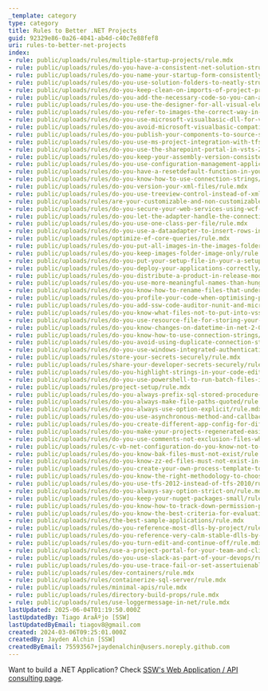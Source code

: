 ```yaml
---
_template: category
type: category
title: Rules to Better .NET Projects
guid: 92329e86-0a26-4041-ab4d-c40c7e88fef8
uri: rules-to-better-net-projects
index:
- rule: public/uploads/rules/multiple-startup-projects/rule.mdx
- rule: public/uploads/rules/do-you-have-a-consistent-net-solution-structure/rule.mdx
- rule: public/uploads/rules/do-you-name-your-startup-form-consistently/rule.mdx
- rule: public/uploads/rules/do-you-use-solution-folders-to-neatly-structure-your-solution/rule.mdx
- rule: public/uploads/rules/do-you-keep-clean-on-imports-of-project-property/rule.mdx
- rule: public/uploads/rules/do-you-add-the-necessary-code-so-you-can-always-sync-the-web-config-file/rule.mdx
- rule: public/uploads/rules/do-you-use-the-designer-for-all-visual-elements/rule.mdx
- rule: public/uploads/rules/do-you-refer-to-images-the-correct-way-in-asp-net/rule.mdx
- rule: public/uploads/rules/do-you-use-microsoft-visualbasic-dll-for-visual-basic-net-projects/rule.mdx
- rule: public/uploads/rules/do-you-avoid-microsoft-visualbasic-compatibility-dll-for-visual-basic-net-projects/rule.mdx
- rule: public/uploads/rules/do-you-publish-your-components-to-source-safe/rule.mdx
- rule: public/uploads/rules/do-you-use-ms-project-integration-with-tfs-2012/rule.mdx
- rule: public/uploads/rules/do-you-use-the-sharepoint-portal-in-vsts-2012/rule.mdx
- rule: public/uploads/rules/do-you-keep-your-assembly-version-consistent/rule.mdx
- rule: public/uploads/rules/do-you-use-configuration-management-application-block/rule.mdx
- rule: public/uploads/rules/do-you-have-a-resetdefault-function-in-your-configuration-management-application-block/rule.mdx
- rule: public/uploads/rules/do-you-know-how-to-use-connection-strings/rule.mdx
- rule: public/uploads/rules/do-you-version-your-xml-files/rule.mdx
- rule: public/uploads/rules/do-you-use-treeview-control-instead-of-xml-control/rule.mdx
- rule: public/uploads/rules/are-your-customizable-and-non-customizable-settings-in-different-files/rule.mdx
- rule: public/uploads/rules/do-you-secure-your-web-services-using-wcf-over-wse3-and-ssl/rule.mdx
- rule: public/uploads/rules/do-you-let-the-adapter-handle-the-connection-for-you/rule.mdx
- rule: public/uploads/rules/do-you-use-one-class-per-file/rule.mdx
- rule: public/uploads/rules/do-you-use-a-dataadapter-to-insert-rows-into-your-database/rule.mdx
- rule: public/uploads/rules/optimize-ef-core-queries/rule.mdx
- rule: public/uploads/rules/do-you-put-all-images-in-the-images-folder/rule.mdx
- rule: public/uploads/rules/do-you-keep-images-folder-image-only/rule.mdx
- rule: public/uploads/rules/do-you-put-your-setup-file-in-your-a-setup-folder/rule.mdx
- rule: public/uploads/rules/do-you-deploy-your-applications-correctly/rule.mdx
- rule: public/uploads/rules/do-you-distribute-a-product-in-release-mode/rule.mdx
- rule: public/uploads/rules/do-you-use-more-meaningful-names-than-hungarian-short-form/rule.mdx
- rule: public/uploads/rules/do-you-know-how-to-rename-files-that-under-sourcesafe-control/rule.mdx
- rule: public/uploads/rules/do-you-profile-your-code-when-optimising-performance/rule.mdx
- rule: public/uploads/rules/do-you-add-ssw-code-auditor-nunit-and-microsoft-fxcop-project-files-to-your-solution/rule.mdx
- rule: public/uploads/rules/do-you-know-what-files-not-to-put-into-vss/rule.mdx
- rule: public/uploads/rules/do-you-use-resource-file-for-storing-your-static-script/rule.mdx
- rule: public/uploads/rules/do-you-know-changes-on-datetime-in-net-2-0-and-net-1-1-1-0/rule.mdx
- rule: public/uploads/rules/do-you-know-how-to-use-connection-strings/rule.mdx
- rule: public/uploads/rules/do-you-avoid-using-duplicate-connection-string-in-web-config/rule.mdx
- rule: public/uploads/rules/do-you-use-windows-integrated-authentication-connection-string-in-web-config/rule.mdx
- rule: public/uploads/rules/store-your-secrets-securely/rule.mdx
- rule: public/uploads/rules/share-your-developer-secrets-securely/rule.mdx
- rule: public/uploads/rules/do-you-highlight-strings-in-your-code-editor/rule.mdx
- rule: public/uploads/rules/do-you-use-powershell-to-run-batch-files-in-visual-studio/rule.mdx
- rule: public/uploads/rules/project-setup/rule.mdx
- rule: public/uploads/rules/do-you-always-prefix-sql-stored-procedure-names-with-the-owner-in-ado-net-code/rule.mdx
- rule: public/uploads/rules/do-you-always-make-file-paths-quoted/rule.mdx
- rule: public/uploads/rules/do-you-always-use-option-explicit/rule.mdx
- rule: public/uploads/rules/do-you-use-asynchronous-method-and-callback-when-invoke-web-method/rule.mdx
- rule: public/uploads/rules/do-you-create-different-app-config-for-different-environment/rule.mdx
- rule: public/uploads/rules/do-you-make-your-projects-regenerated-easily/rule.mdx
- rule: public/uploads/rules/do-you-use-comments-not-exclusion-files-when-you-ignore-a-code-analysis-rule/rule.mdx
- rule: public/uploads/rules/c-vb-net-configuration-do-you-know-not-to-use-debug-compilation-in-production-applications/rule.mdx
- rule: public/uploads/rules/do-you-know-bak-files-must-not-exist/rule.mdx
- rule: public/uploads/rules/do-you-know-zz-ed-files-must-not-exist-in-source-control/rule.mdx
- rule: public/uploads/rules/do-you-create-your-own-process-template-to-fit-into-your-environment/rule.mdx
- rule: public/uploads/rules/do-you-know-the-right-methodology-to-choose-new-project-in-vs-2012/rule.mdx
- rule: public/uploads/rules/do-you-use-tfs-2012-instead-of-tfs-2010/rule.mdx
- rule: public/uploads/rules/do-you-always-say-option-strict-on/rule.mdx
- rule: public/uploads/rules/do-you-keep-your-nuget-packages-small/rule.mdx
- rule: public/uploads/rules/do-you-know-how-to-track-down-permission-problems/rule.mdx
- rule: public/uploads/rules/do-you-know-the-best-criteria-for-evaluating-3rd-party-software/rule.mdx
- rule: public/uploads/rules/the-best-sample-applications/rule.mdx
- rule: public/uploads/rules/do-you-reference-most-dlls-by-project/rule.mdx
- rule: public/uploads/rules/do-you-reference-very-calm-stable-dlls-by-assembly/rule.mdx
- rule: public/uploads/rules/do-you-turn-edit-and-continue-off/rule.mdx
- rule: public/uploads/rules/use-a-project-portal-for-your-team-and-client/rule.mdx
- rule: public/uploads/rules/do-you-use-slack-as-part-of-your-devops/rule.mdx
- rule: public/uploads/rules/do-you-use-trace-fail-or-set-assertuienabled-true-in-your-web-config/rule.mdx
- rule: public/uploads/rules/dev-containers/rule.mdx
- rule: public/uploads/rules/containerize-sql-server/rule.mdx
- rule: public/uploads/rules/minimal-apis/rule.mdx
- rule: public/uploads/rules/directory-build-props/rule.mdx
- rule: public/uploads/rules/use-loggermessage-in-net/rule.mdx
lastUpdated: 2025-06-04T01:19:50.000Z
lastUpdatedBy: Tiago AraÃºjo [SSW]
lastUpdatedByEmail: tiagov8@gmail.com
created: 2024-03-06T09:25:01.000Z
createdBy: Jayden Alchin [SSW]
createdByEmail: 75593567+jaydenalchin@users.noreply.github.com
---
```


Want to build a .NET Application? Check [SSW's Web Application / API consulting page](https://ssw.com.au/consulting/web-applications).

